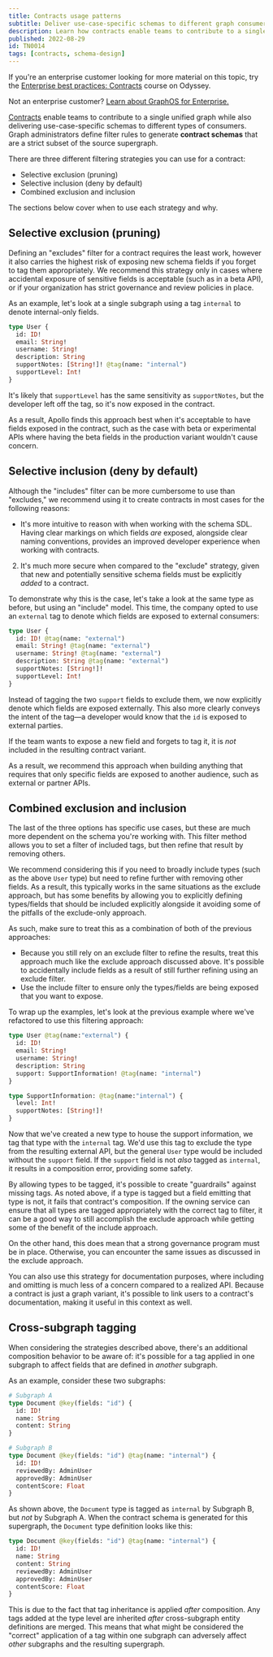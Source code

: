 ```yaml
---
title: Contracts usage patterns
subtitle: Deliver use-case-specific schemas to different graph consumers
description: Learn how contracts enable teams to contribute to a single unified graph and also deliver use-case-specific schemas to different consumers.
published: 2022-08-29
id: TN0014
tags: [contracts, schema-design]
---
```


<Tip>

If you're an enterprise customer looking for more material on this topic, try the [Enterprise best practices: Contracts](https://www.apollographql.com/tutorials/contracts) course on Odyssey.

Not an enterprise customer? [Learn about GraphOS for Enterprise.](/graphos/enterprise)

</Tip>

[Contracts](/graphos/delivery/contracts/) enable teams to contribute to a single unified graph while also delivering use-case-specific schemas to different types of consumers. Graph administrators define filter rules to generate **contract schemas** that are a strict subset of the source supergraph.

There are three different filtering strategies you can use for a contract:

- Selective exclusion (pruning)
- Selective inclusion (deny by default)
- Combined exclusion and inclusion

The sections below cover when to use each strategy and why.

## Selective exclusion (pruning)

Defining an "excludes" filter for a contract requires the least work, however it also carries the highest risk of exposing new schema fields if you forget to tag them appropriately. We recommend this strategy only in cases where accidental exposure of sensitive fields is acceptable (such as in a beta API), or if your organization has strict governance and review policies in place.

As an example, let's look at a single subgraph using a tag `internal` to denote internal-only fields.

```graphql
type User {
  id: ID!
  email: String!
  username: String!
  description: String
  supportNotes: [String!]! @tag(name: "internal")
  supportLevel: Int!
}
```

It's likely that `supportLevel` has the same sensitivity as `supportNotes`, but the developer left off the tag, so it's now exposed in the contract.

As a result, Apollo finds this approach best when it's acceptable to have fields exposed in the contract, such as the case with beta or experimental APIs where having the beta fields in the production variant wouldn't cause concern.

## Selective inclusion (deny by default)

Although the "includes" filter can be more cumbersome to use than "excludes," we recommend using it to create contracts in most cases for the following reasons:

- It's more intuitive to reason with when working with the schema SDL. Having clear markings on which fields _are_ exposed, alongside clear naming conventions, provides an improved developer experience when working with contracts.

2. It's much more secure when compared to the "exclude" strategy, given that new and potentially sensitive schema fields must be explicitly _added_ to a contract.

To demonstrate why this is the case, let's take a look at the same type as before, but using an "include" model. This time, the company opted to use an `external` tag to denote which fields are exposed to external consumers:

```graphql
type User {
  id: ID! @tag(name: "external")
  email: String! @tag(name: "external")
  username: String! @tag(name: "external")
  description: String @tag(name: "external")
  supportNotes: [String!]!
  supportLevel: Int!
}
```

Instead of tagging the two `support` fields to exclude them, we now explicitly denote which fields are exposed externally. This also more clearly conveys the intent of the tag—a developer would know that the `id` is exposed to external parties.

If the team wants to expose a new field and forgets to tag it, it is _not_ included in the resulting contract variant.

As a result, we recommend this approach when building anything that requires that only specific fields are exposed to another audience, such as external or partner APIs.

## Combined exclusion and inclusion

The last of the three options has specific use cases, but these are much more dependent on the schema you're working with. This filter method allows you to set a filter of included tags, but then refine that result by removing others.

We recommend considering this if you need to broadly include types (such as the above `User` type) but need to refine further with removing other fields. As a result, this typically works in the same situations as the exclude approach, but has some benefits by allowing you to explicitly defining types/fields that should be included explicitly alongside it avoiding some of the pitfalls of the exclude-only approach.

As such, make sure to treat this as a combination of both of the previous approaches:

- Because you still rely on an exclude filter to refine the results, treat this approach much like the exclude approach discussed above. It's possible to accidentally include fields as a result of still further refining using an exclude filter.
- Use the include filter to ensure only the types/fields are being exposed that you want to expose.

To wrap up the examples, let's look at the previous example where we've refactored to use this filtering approach:

```graphql
type User @tag(name:"external") {
  id: ID!
  email: String!
  username: String!
  description: String
  support: SupportInformation! @tag(name: "internal")
}

type SupportInformation: @tag(name:"internal") {
  level: Int!
  supportNotes: [String!]!
}
```

Now that we've created a new type to house the support information, we tag that type with the `internal` tag. We'd use this tag to exclude the type from the resulting external API, but the general `User` type would be included without the `support` field. If the `support` field is not _also_ tagged as `internal`, it results in a composition error, providing some safety.

By allowing types to be tagged, it's possible to create "guardrails" against missing tags. As noted above, if a type is tagged but a field emitting that type is not, it fails that contract's composition. If the owning service can ensure that all types are tagged appropriately with the correct tag to filter, it can be a good way to still accomplish the exclude approach while getting some of the benefit of the include approach.

On the other hand, this does mean that a strong governance program must be in place. Otherwise, you can encounter the same issues as discussed in the exclude approach.

You can also use this strategy for documentation purposes, where including and omitting is much less of a concern compared to a realized API. Because a contract is just a graph variant, it's possible to link users to a contract's documentation, making it useful in this context as well.

## Cross-subgraph tagging

When considering the strategies described above, there's an additional composition behavior to be aware of: it's possible for a tag applied in one subgraph to affect fields that are defined in _another_ subgraph.

As an example, consider these two subgraphs:

```graphql
# Subgraph A
type Document @key(fields: "id") {
  id: ID!
  name: String
  content: String
}

# Subgraph B
type Document @key(fields: "id") @tag(name: "internal") {
  id: ID!
  reviewedBy: AdminUser
  approvedBy: AdminUser
  contentScore: Float
}
```

As shown above, the `Document` type is tagged as `internal` by Subgraph B, but _not_ by Subgraph A. When the contract schema is generated for this supergraph, the `Document` type definition looks like this:

```graphql
type Document @key(fields: "id") @tag(name: "internal") {
  id: ID!
  name: String
  content: String
  reviewedBy: AdminUser
  approvedBy: AdminUser
  contentScore: Float
}
```

This is due to the fact that tag inheritance is applied _after_ composition. Any tags added at the type level are inherited _after_ cross-subgraph entity definitions are merged. This means that what might be considered the "correct" application of a tag within one subgraph can adversely affect _other_ subgraphs and the resulting supergraph.
